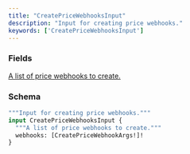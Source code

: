 ```yaml
---
title: "CreatePriceWebhooksInput"
description: "Input for creating price webhooks."
keywords: ['CreatePriceWebhooksInput']
---
```


### Fields

<a href="/api-reference/types/createpricewebhookargs">
  <ResponseField name="webhooks" type="[CreatePriceWebhookArgs!]!" required>
    A list of price webhooks to create.
  </ResponseField>
</a>

### Schema


```graphql 
"""Input for creating price webhooks."""
input CreatePriceWebhooksInput {
  """A list of price webhooks to create."""
  webhooks: [CreatePriceWebhookArgs!]!
}
```
